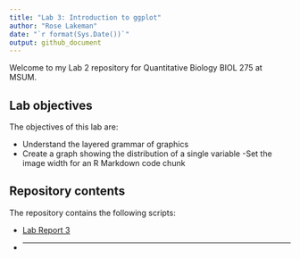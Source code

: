 ```yaml
---
title: "Lab 3: Introduction to ggplot"
author: "Rose Lakeman"
date: "`r format(Sys.Date())`"
output: github_document
---
```



Welcome to my Lab 2 repository for Quantitative Biology BIOL 275 at MSUM.

## Lab objectives

The objectives of this lab are:

- Understand the layered grammar of graphics
- Create a graph showing the distribution of a single variable 
-Set the image width for an R Markdown code chunk

## Repository contents

The repository contains the following scripts:

- [Lab Report 3](lab-report.md)
- ___

